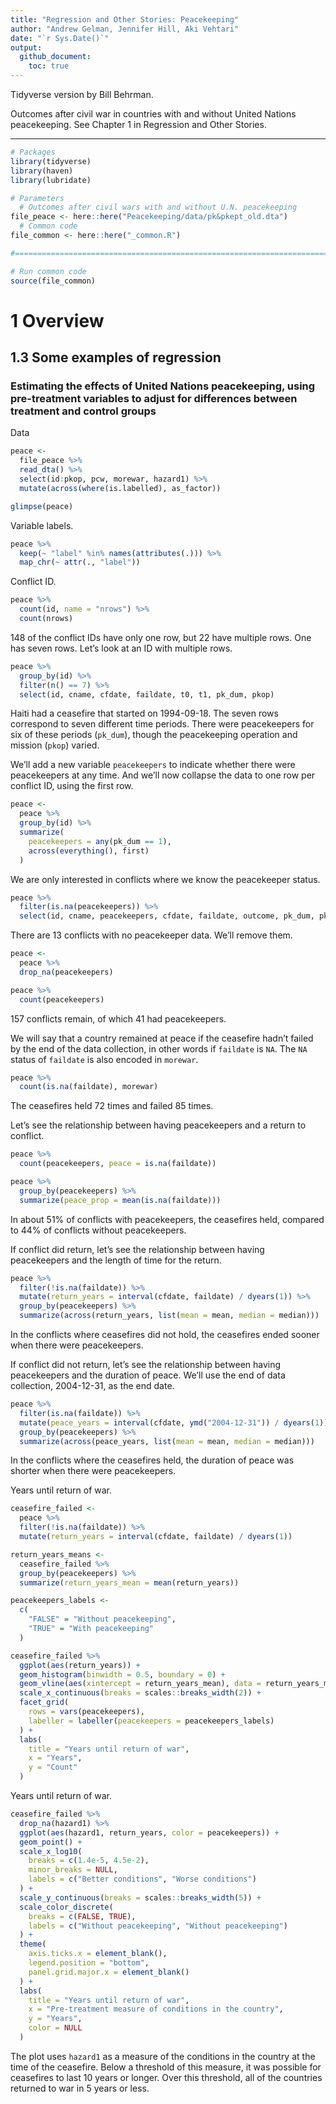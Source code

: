 ```yaml
---
title: "Regression and Other Stories: Peacekeeping"
author: "Andrew Gelman, Jennifer Hill, Aki Vehtari"
date: "`r Sys.Date()`"
output:
  github_document:
    toc: true
---
```

Tidyverse version by Bill Behrman.

Outcomes after civil war in countries with and without United
Nations peacekeeping. See Chapter 1 in Regression and Other
Stories.

-------------

```r
# Packages
library(tidyverse)
library(haven)
library(lubridate)

# Parameters
  # Outcomes after civil wars with and without U.N. peacekeeping
file_peace <- here::here("Peacekeeping/data/pk&pkept_old.dta")
  # Common code
file_common <- here::here("_common.R")

#===============================================================================

# Run common code
source(file_common)
```

# 1 Overview

## 1.3 Some examples of regression

### Estimating the effects of United Nations peacekeeping, using pre-treatment variables to adjust for differences between treatment and control groups

Data

```r
peace <- 
  file_peace %>% 
  read_dta() %>% 
  select(id:pkop, pcw, morewar, hazard1) %>% 
  mutate(across(where(is.labelled), as_factor))

glimpse(peace)
```

Variable labels.

```r
peace %>% 
  keep(~ "label" %in% names(attributes(.))) %>% 
  map_chr(~ attr(., "label"))
```

Conflict ID.

```r
peace %>% 
  count(id, name = "nrows") %>% 
  count(nrows)
```

148 of the conflict IDs have only one row, but 22 have multiple rows. One has seven rows. Let's look at an ID with multiple rows.

```r
peace %>% 
  group_by(id) %>% 
  filter(n() == 7) %>% 
  select(id, cname, cfdate, faildate, t0, t1, pk_dum, pkop)
```

Haiti had a ceasefire that started on 1994-09-18. The seven rows correspond to seven different time periods. There were peacekeepers for six of these periods (`pk_dum`), though the peacekeeping operation and mission (`pkop`) varied.

We'll add a new variable `peacekeepers` to indicate whether there were peacekeepers at any time. And we'll now collapse the data to one row per conflict ID, using the first row. 

```r
peace <- 
  peace %>% 
  group_by(id) %>% 
  summarize(
    peacekeepers = any(pk_dum == 1),
    across(everything(), first)
  )
```

We are only interested in conflicts where we know the peacekeeper status.

```r
peace %>% 
  filter(is.na(peacekeepers)) %>% 
  select(id, cname, peacekeepers, cfdate, faildate, outcome, pk_dum, pkop)
```

There are 13 conflicts with no peacekeeper data. We'll remove them.

```r
peace <- 
  peace %>% 
  drop_na(peacekeepers)

peace %>% 
  count(peacekeepers)
```

157 conflicts remain, of which 41 had peacekeepers.

We will say that a country remained at peace if the ceasefire hadn't failed by the end of the data collection, in other words if `faildate` is `NA`. The `NA` status of `faildate` is also encoded in `morewar`.

```r
peace %>% 
  count(is.na(faildate), morewar)
```

The ceasefires held 72 times and failed 85 times.

Let's see the relationship between having peacekeepers and a return to conflict.

```r
peace %>% 
  count(peacekeepers, peace = is.na(faildate))

peace %>% 
  group_by(peacekeepers) %>% 
  summarize(peace_prop = mean(is.na(faildate)))
```

In about 51% of conflicts with peacekeepers, the ceasefires held, compared to 44% of conflicts without peacekeepers.

If conflict did return, let's see the relationship between having peacekeepers and the length of time for the return.

```r
peace %>% 
  filter(!is.na(faildate)) %>% 
  mutate(return_years = interval(cfdate, faildate) / dyears(1)) %>% 
  group_by(peacekeepers) %>% 
  summarize(across(return_years, list(mean = mean, median = median)))
```

In the conflicts where ceasefires did not hold, the ceasefires ended sooner when there were peacekeepers.

If conflict did not return, let's see the relationship between having peacekeepers and the duration of peace. We'll use the end of data collection, 2004-12-31, as the end date.

```r
peace %>% 
  filter(is.na(faildate)) %>% 
  mutate(peace_years = interval(cfdate, ymd("2004-12-31")) / dyears(1)) %>% 
  group_by(peacekeepers) %>% 
  summarize(across(peace_years, list(mean = mean, median = median)))
```

In the conflicts where the ceasefires held, the duration of peace was shorter when there were peacekeepers.

Years until return of war.

```r
ceasefire_failed <- 
  peace %>% 
  filter(!is.na(faildate)) %>% 
  mutate(return_years = interval(cfdate, faildate) / dyears(1))

return_years_means <- 
  ceasefire_failed %>% 
  group_by(peacekeepers) %>% 
  summarize(return_years_mean = mean(return_years))

peacekeepers_labels <- 
  c(
    "FALSE" = "Without peacekeeping",
    "TRUE" = "With peacekeeping"
  )

ceasefire_failed %>% 
  ggplot(aes(return_years)) +
  geom_histogram(binwidth = 0.5, boundary = 0) +
  geom_vline(aes(xintercept = return_years_mean), data = return_years_means) +
  scale_x_continuous(breaks = scales::breaks_width(2)) +
  facet_grid(
    rows = vars(peacekeepers),
    labeller = labeller(peacekeepers = peacekeepers_labels)
  ) +
  labs(
    title = "Years until return of war",
    x = "Years",
    y = "Count"
  )
```

Years until return of war.

```r

ceasefire_failed %>% 
  drop_na(hazard1) %>% 
  ggplot(aes(hazard1, return_years, color = peacekeepers)) +
  geom_point() +
  scale_x_log10(
    breaks = c(1.4e-5, 4.5e-2),
    minor_breaks = NULL,
    labels = c("Better conditions", "Worse conditions")
  ) +
  scale_y_continuous(breaks = scales::breaks_width(5)) +
  scale_color_discrete(
    breaks = c(FALSE, TRUE),
    labels = c("Without peacekeeping", "Without peacekeeping")
  ) +
  theme(
    axis.ticks.x = element_blank(),
    legend.position = "bottom",
    panel.grid.major.x = element_blank()
  ) +
  labs(
    title = "Years until return of war",
    x = "Pre-treatment measure of conditions in the country",
    y = "Years",
    color = NULL
  )
```

The plot uses `hazard1` as a measure of the conditions in the country at the time of the ceasefire. Below a threshold of this measure, it was possible for ceasefires to last 10 years or longer. Over this threshold, all of the countries returned to war in 5 years or less.

